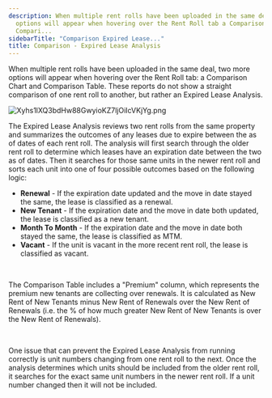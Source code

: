 ```yaml
---
description: When multiple rent rolls have been uploaded in the same deal two more
  options will appear when hovering over the Rent Roll tab a Comparison Chart and
  Compari...
sidebarTitle: "Comparison Expired Lease..."
title: Comparison - Expired Lease Analysis
---
```


When multiple rent rolls have been uploaded in the same deal, two more options will appear when hovering over the Rent Roll tab: a Comparison Chart and Comparison Table. These reports do not show a straight comparison of one rent roll to another, but rather an Expired Lease Analysis.


<Frame caption="Dropdown menu for Rent Roll section with options including Comparison Table and Rent Roll management.">
  <img src="/images/rediq/a1a28851d09da81a83d5c0ebc8bfffc5215b52d9.png" alt="Xyhs1lXQ3bdHw88GwyioKZ7ljOiIcVKjYg.png" />
</Frame>


The Expired Lease Analysis reviews two rent rolls from the same property and summarizes the outcomes of any leases due to expire between the as of dates of each rent roll. The analysis will first search through the older rent roll to determine which leases have an expiration date between the two as of dates. Then it searches for those same units in the newer rent roll and sorts each unit into one of four possible outcomes based on the following logic:


* **Renewal** - If the expiration date updated and the move in date stayed the same, the lease is classified as a renewal.
* **New Tenant** - If the expiration date and the move in date both updated, the lease is classified as a new tenant.
* **Month To Month** - If the expiration date and the move in date both stayed the same, the lease is classified as MTM.
* **Vacant** - If the unit is vacant in the more recent rent roll, the lease is classified as vacant.


 


The Comparison Table includes a "Premium" column, which represents the premium new tenants are collecting over renewals. It is calculated as New Rent of New Tenants minus New Rent of Renewals over the New Rent of Renewals (i.e. the % of how much greater New Rent of New Tenants is over the New Rent of Renewals).


 


One issue that can prevent the Expired Lease Analysis from running correctly is unit numbers changing from one rent roll to the next. Once the analysis determines which units should be included from the older rent roll, it searches for the exact same unit numbers in the newer rent roll. If a unit number changed then it will not be included.